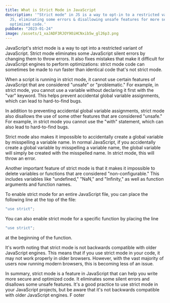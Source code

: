 ```yaml
---
title: What is Strict Mode in JavaScript
description: '"Strict mode" in JS is a way to opt-in to a restricted variant of
  JS, eliminating some errors & disallowing unsafe features for more secure &
  optimized code.'
pubDate: "2023-01-24"
image: /assets/1_xaJADF3RJOY9OiHCNxib5w_gl26p3.png
---
```


JavaScript's strict mode is a way to opt into a restricted variant of JavaScript. Strict mode eliminates some JavaScript silent errors by changing them to throw errors. It also fixes mistakes that make it difficult for JavaScript engines to perform optimizations: strict mode code can sometimes be made to run faster than identical code that's not strict mode.

When a script is running in strict mode, it cannot use certain features of JavaScript that are considered "unsafe" or "problematic." For example, in strict mode, you cannot use a variable without declaring it first with the "var" keyword. This helps prevent accidental global variable assignments, which can lead to hard-to-find bugs.

In addition to preventing accidental global variable assignments, strict mode also disallows the use of some other features that are considered "unsafe." For example, in strict mode you cannot use the "with" statement, which can also lead to hard-to-find bugs.

Strict mode also makes it impossible to accidentally create a global variable by misspelling a variable name. In normal JavaScript, if you accidentally create a global variable by misspelling a variable name, the global variable will simply be created with the misspelled name. In strict mode, this will throw an error.

Another important feature of strict mode is that it makes it impossible to delete variables or functions that are considered "non-configurable." This includes variables like "undefined," "NaN," and "Infinity," as well as function arguments and function names.

To enable strict mode for an entire JavaScript file, you can place the following line at the top of the file:

```javascript
"use strict";
```

You can also enable strict mode for a specific function by placing the line

```javascript
"use strict";
```

at the beginning of the function.

It's worth noting that strict mode is not backwards compatible with older JavaScript engines. This means that if you use strict mode in your code, it may not work properly in older browsers. However, with the vast majority of users now running modern browsers, this is becoming less of an issue.

In summary, strict mode is a feature in JavaScript that can help you write more secure and optimized code. It eliminates some silent errors and disallows some unsafe features. It's a good practice to use strict mode in your JavaScript projects, but be aware that it's not backwards compatible with older JavaScript engines.
F
ooter
